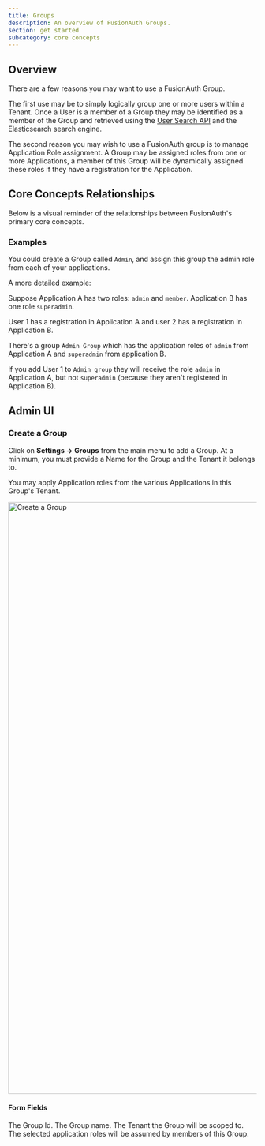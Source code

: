 ```yaml
---
title: Groups
description: An overview of FusionAuth Groups.
section: get started
subcategory: core concepts
---
```


## Overview

There are a few reasons you may want to use a FusionAuth Group.

The first use may be to simply logically group one or more users within a Tenant. Once a User is a member of a Group they may be identified as a member of the Group and retrieved using the [User Search API](/docs/apis/users#search-for-users) and the Elasticsearch search engine.

The second reason you may wish to use a FusionAuth group is to manage Application Role assignment. A Group may be assigned roles from one or more Applications, a member of this Group will be dynamically assigned these roles if they have a registration for the Application.

## Core Concepts Relationships

Below is a visual reminder of the relationships between FusionAuth's primary core concepts.

<Diagram active="Group" />

### Examples

You could create a Group called `Admin`, and assign this group the admin role from each of your applications.

A more detailed example: 

Suppose Application A has two roles: `admin` and `member`. Application B has one role `superadmin`.

User 1 has a registration in Application A and user 2 has a registration in Application B.

There's a group `Admin Group` which has the application roles of `admin` from Application A and `superadmin` from application B.  

If you add User 1 to `Admin group` they will receive the role `admin` in Application A, but not `superadmin` (because they aren't registered in Application B).  

## Admin UI

### Create a Group

Click on <strong>Settings -> Groups</strong> from the main menu to add a Group. At a minimum, you must provide a <InlineField>Name</InlineField> for the Group and the <InlineField>Tenant</InlineField> it belongs to.

You may apply Application roles from the various Applications in this Group's Tenant.

<img src="/img/docs/get-started/core-concepts/create-group.png" alt="Create a Group" width="1200" role="shadowed" />

#### Form Fields

<APIBlock>
  <APIField name="Id" optional>
    The Group Id.
  </APIField>
  <APIField name="Name" required>
    The Group name.
  </APIField>
  <APIField name="Tenant" required>
    The Tenant the Group will be scoped to.
  </APIField>
  <APIField name="Application Roles" optional>
    The selected application roles will be assumed by members of this Group.
  </APIField>
</APIBlock>
